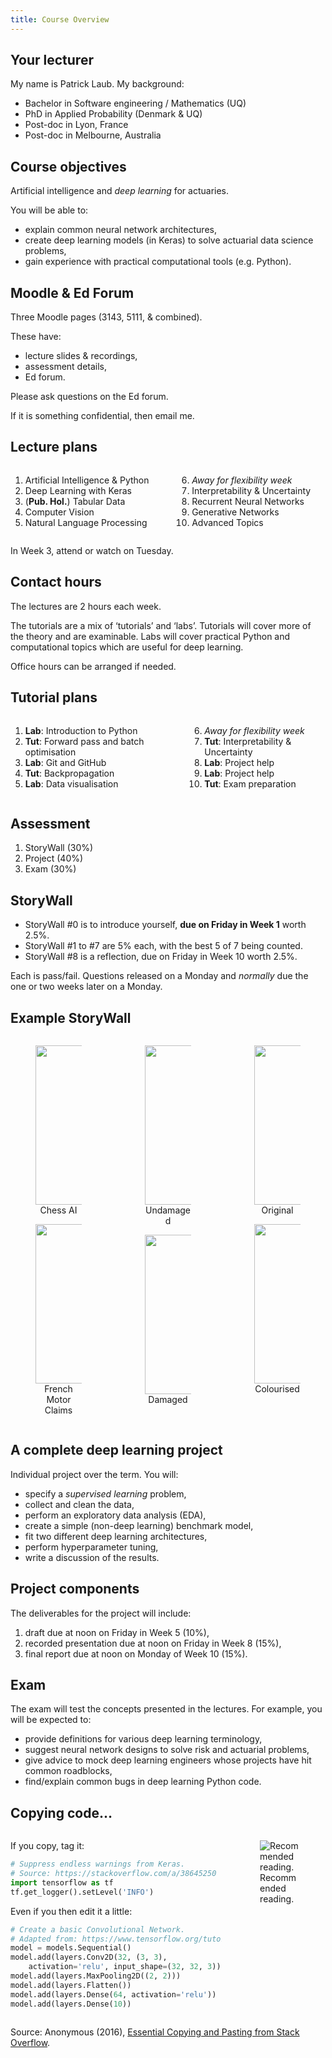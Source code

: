 ```yaml
---
title: Course Overview
---
```


## Your lecturer

My name is Patrick Laub.
My background:

- Bachelor in Software engineering / Mathematics (UQ)
- PhD in Applied Probability (Denmark & UQ)
- Post-doc in Lyon, France
- Post-doc in Melbourne, Australia

## Course objectives

Artificial intelligence and _deep learning_ for actuaries.

You will be able to:

- explain common neural network architectures,
- create deep learning models (in Keras) to solve actuarial data science problems,
- gain experience with practical computational tools (e.g. Python).

## Moodle & Ed Forum

Three Moodle pages (3143, 5111, & combined).

These have:

- lecture slides & recordings,
- assessment details,
- Ed forum.

Please ask questions on the Ed forum.

If it is something confidential, then email me.


## Lecture plans

::: columns
::: column

1. Artificial Intelligence & Python
2. Deep Learning with Keras
3. (**Pub. Hol.**) Tabular Data
4. Computer Vision
5. Natural Language Processing

:::
::: column

6. _Away for flexibility week_
7. Interpretability & Uncertainty
8. Recurrent Neural Networks
9. Generative Networks
10. Advanced Topics

:::
:::

In Week 3, attend or watch on Tuesday.

## Contact hours

The lectures are 2 hours each week.

The tutorials are a mix of 'tutorials' and 'labs'.
Tutorials will cover more of the theory and are examinable.
Labs will cover practical Python and computational topics which are useful for deep learning.

Office hours can be arranged if needed.

## Tutorial plans

::: columns
::: column

1. **Lab**: Introduction to Python
2. **Tut**: Forward pass and batch optimisation
3. **Lab**: Git and GitHub
4. **Tut**: Backpropagation
5. **Lab**: Data visualisation

:::
::: column

6. _Away for flexibility week_
7. **Tut**: Interpretability & Uncertainty
8. **Lab**: Project help
9. **Lab**: Project help
10. **Tut**: Exam preparation

:::
:::

## Assessment

1. StoryWall (30%)
2. Project (40%)
3. Exam (30%)

## StoryWall

- StoryWall #0 is to introduce yourself, **due on Friday in Week 1** worth 2.5%.
- StoryWall #1 to #7 are 5% each, with the best 5 of 7 being counted.
- StoryWall #8 is a reflection, due on Friday in Week 10 worth 2.5%.

Each is pass/fail.
Questions released on a Monday and *normally* due the one or two weeks later on a Monday.

## Example StoryWall {.smaller}

::: columns
::: {.column width="33%"}

<center>
<figure class="tightCaption">
<img src="game-against-my-chess-ai.png" data-lazy-loaded="" style="height: 255px">
<figcaption aria-hidden="true">Chess AI</figcaption>
</figure>
<figure class="tightCaption">
<img src="france.svg" data-lazy-loaded="" style="height: 255px">
<figcaption aria-hidden="true">French Motor Claims</figcaption>
</figure>
</center>

:::
::: {.column width="33%"}

<center>
<figure class="tightCaption">
<img src="cyclone-undamaged-32605.jpeg" data-lazy-loaded="" style="height: 255px">
<figcaption aria-hidden="true">Undamaged</figcaption>
</figure>
<figure class="tightCaption">
<img src="cyclone-damaged-5493.jpeg" data-lazy-loaded="" style="height: 255px">
<figcaption aria-hidden="true">Damaged</figcaption>
</figure>
</center>

:::
::: {.column width="33%"}

<center>
<figure class="tightCaption">
<img src="dog-bw.jpeg" data-lazy-loaded="" style="height: 255px">
<figcaption aria-hidden="true">Original</figcaption>
</figure>
<figure class="tightCaption">
<img src="dog-colour.jpeg" data-lazy-loaded="" style="height: 255px">
<figcaption aria-hidden="true">Colourised</figcaption>
</figure>
</center>

:::
:::

## A complete deep learning project

Individual project over the term.
You will:

- specify a *supervised learning* problem,
- collect and clean the data,
- perform an exploratory data analysis (EDA),
- create a simple (non-deep learning) benchmark model,
- fit two different deep learning architectures,
- perform hyperparameter tuning,
- write a discussion of the results.


## Project components

The deliverables for the project will include:

1. draft due at noon on Friday in Week 5 (10%),
2. recorded presentation due at noon on Friday in Week 8 (15%),
3. final report due at noon on Monday of Week 10 (15%).

## Exam

The exam will test the concepts presented in the lectures.
For example, you will be expected to:

- provide definitions for various deep learning terminology,
- suggest neural network designs to solve risk and actuarial problems,
- give advice to mock deep learning engineers whose projects have hit common roadblocks,
- find/explain common bugs in deep learning Python code.

## Copying code...

::: columns
::: {.column width="70%"}

If you copy, tag it:
```python
# Suppress endless warnings from Keras.
# Source: https://stackoverflow.com/a/38645250
import tensorflow as tf
tf.get_logger().setLevel('INFO')
```

Even if you then edit it a little:
```python
# Create a basic Convolutional Network.
# Adapted from: https://www.tensorflow.org/tutorials/images/cnn
model = models.Sequential()
model.add(layers.Conv2D(32, (3, 3),
    activation='relu', input_shape=(32, 32, 3)))
model.add(layers.MaxPooling2D((2, 2)))
model.add(layers.Flatten())
model.add(layers.Dense(64, activation='relu'))
model.add(layers.Dense(10))
```
:::
::: {.column width="30%"}
![Recommended reading.](copying-pasting-stack-overflow.png)
:::
:::

::: footer
Source: Anonymous (2016), [Essential Copying and Pasting from Stack Overflow](https://github.com/dmnhut/read/raw/master/essential-copying-and-pasting-from-stack-overflow.pdf).
:::

<script defer>
    var registerRevealCallbacks = function() {
        Reveal.on('overviewshown', event => {
            document.querySelector(".line.right").hidden = true;
        });
        Reveal.on('overviewhidden', event => {
            document.querySelector(".line.right").hidden = false;
        });
    };
</script>